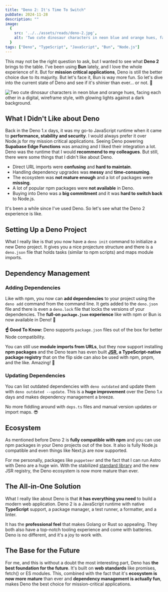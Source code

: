 ```yaml
---
title: "Deno 2: It's Time To Switch"
pubDate: 2024-11-28
description: ""
image:
  {
    src: '../../assets/reads/deno-2.jpg',
    alt: 'Two cute dinosaur characters in neon blue and orange hues, facing each other in a digital, wireframe style, with glowing lights against a dark background.',
  }
tags: ["Deno", "TypeScript", "JavaScript", "Bun", "Node.js"]
---
```



This may not be the right question to ask, but I wanted to see what **Deno 2** brings to the table. I've been using **Bun** lately, and I love the whole experience of it. But for **mission critical applications**, Deno is still the better choice due to its majurity. But let's face it, Bun is way more fun. So let's dive into the current state of Deno and see if it's shinier than ever... or not. 🧐

<Image
  src={coverImage}
  alt='Two cute dinosaur characters in neon blue and orange hues, facing each other in a digital, wireframe style, with glowing lights against a dark background.'
  caption="Shinier Than Ever: Deno 2"
  lazy={false}
/>

## What I Didn't Like about Deno

Back in the Deno 1.x days, it was my go-to JavaScript runtime when it came to **performance, stability and security**. I would always prefer it over Node.js for my mission critical applications. Seeing Deno powering **Supabase Edge Functions** was amazing and I liked their integration a lot. Deno was the runtime that I would **recommend to my colleagues**. But still, there were some things that I didn't like about Deno.

- Direct URL imports were **confusing** and **hard to maintain**.
- Handling dependency upgrades was **messy** and **time-consuming**.
- The ecosystem was **not mature enough** and a lot of packages were **missing**.
- A lot of popular npm packages were **not available** in Deno.
- Buying into Deno was a **big commitment** and it was **hard to switch back** to Node.js.

It's been a while since I've used Deno. So let's see what the Deno 2 experience is like.

## Setting Up a Deno Project

What I really like is that you now have a `deno init` command to initialize a new Deno project. It gives you a nice projecture structure and there is a `deno.json` file that holds tasks (similar to npm scripts) and maps module imports.

## Dependency Management

### Adding Dependencies

Like with npm, you now can **add dependencies** to your project using the `deno add` command from the command line. It gets added to the `deno.json` file and there is even a `deno.lock` file that locks the versions of your dependencies. The **full-on `package.json` experience** like with npm or Bun is now available in Deno! 🎉

<Note>**☝️ Good To Know:** Deno supports `package.json` files out of the box for better Node compatibility.</Note>

You can still use **module imports from URLs**, but they now support installing **npm packages** and the Deno team has even built **[JSR](https://jsr.io), a TypeScript-native package registry** that on the flip side can also be used with npm, pnpm, and the like. Amazing! 👏

### Updating Dependencies

You can list outdated dependencies with `deno outdated` and update them with `deno outdated --update`. This is a **huge improvement** over the Deno 1.x days and makes dependency management a breeze.

No more fiddling around with `deps.ts` files and manual version updates or import maps. 😎

## Ecosystem

As mentioned before Deno 2 is **fully compatible with npm** and you can use npm packages in your Deno projects out of the box. It also is fully Node.js compatible and even things like Next.js are now supported.

For me personally, packages like `puppeteer` and the fact that I can run Astro with Deno are a huge win. With the stabilized [standard library](https://jsr.io/@std) and the new JSR registry, the Deno ecosystem is now more mature than ever.

## The All-in-One Solution

What I really like about Deno is that **it has everything you need** to build a modern web application. Deno 2 is a JavaScript runtime with native **TypeScript** support, a package manager, a test runner, a formatter, and a linter.

It has the **professional feel** that makes Golang or Rust so appealing. They both also have a top-notch tooling experience and come with batteries. Deno is no different, and it's a joy to work with.

## The Base for the Future

For me, and this is without a doubt the most interesting part, Deno has **the best foundation for the future**. It's built on **web standards** like promises, fetch() or ES modules. This, combined with the fact that it's **ecosystem is now more mature** than ever and **dependency management is actually fun**, makes Deno the best choice for mission-critical applications.